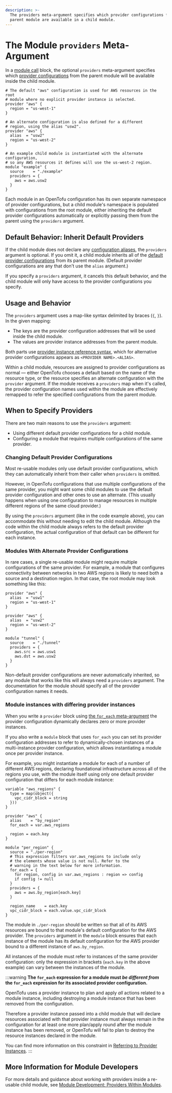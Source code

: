 ```yaml
---
description: >-
  The providers meta-argument specifies which provider configurations from a
  parent module are available in a child module.
---
```


# The Module `providers` Meta-Argument

In a [module call](../../language/modules/syntax.mdx) block, the
optional `providers` meta-argument specifies which
[provider configurations](../../language/providers/configuration.mdx) from the parent
module will be available inside the child module.

```hcl
# The default "aws" configuration is used for AWS resources in the root
# module where no explicit provider instance is selected.
provider "aws" {
  region = "us-west-1"
}

# An alternate configuration is also defined for a different
# region, using the alias "usw2".
provider "aws" {
  alias  = "usw2"
  region = "us-west-2"
}

# An example child module is instantiated with the alternate configuration,
# so any AWS resources it defines will use the us-west-2 region.
module "example" {
  source    = "./example"
  providers = {
    aws = aws.usw2
  }
}
```

Each module in an OpenTofu configuration has its own separate namespace of
provider configurations, but a child module's namespace is populated with
configurations from the root module, either inheriting the default provider
configurations automatically or explicitly passing them from the parent
using the `providers` argument.

## Default Behavior: Inherit Default Providers

If the child module does not declare any [configuration aliases](../../language/modules/develop/providers.mdx#provider-aliases-within-modules),
the `providers` argument is optional. If you omit it, a child module inherits
all of the
[default provider configurations](../../language/providers/configuration.mdx#default-provider-configurations)
from its parent module. (Default provider configurations are any that don't
use the `alias` argument.)

If you specify a `providers` argument, it cancels this default behavior, and the
child module will only have access to the provider configurations you specify.

## Usage and Behavior

The `providers` argument uses a map-like syntax delimited by braces (`{`, `}`).
In the given mapping:

- The keys are the provider configuration addresses that will be used inside the
  child module.
- The values are provider instance addresses from the parent module.

Both parts use
[provider instance reference syntax](../../language/providers/configuration.mdx#referring-to-provider-instances),
which for alternative provider configurations appears as `<PROVIDER NAME>.<ALIAS>`.

Within a child module, resources are assigned to provider configurations as
normal — either OpenTofu chooses a default based on the name of the resource
type, or the resource specifies an alternate configuration with the `provider`
argument. If the module receives a `providers` map when it's called, the
provider configuration names used within the module are effectively remapped to
refer the specified configurations from the parent module.

## When to Specify Providers

There are two main reasons to use the `providers` argument:

- Using different default provider configurations for a child module.
- Configuring a module that requires multiple configurations of the same provider.

### Changing Default Provider Configurations

Most re-usable modules only use default provider configurations, which they can
automatically inherit from their caller when `providers` is omitted.

However, in OpenTofu configurations that use multiple configurations of the
same provider, you might want some child modules to use the default provider
configuration and other ones to use an alternate. (This usually happens when
using one configuration to manage resources in multiple different regions of the
same cloud provider.)

By using the `providers` argument (like in the code example above), you can
accommodate this without needing to edit the child module. Although the code
within the child module always refers to the default provider configuration, the
actual configuration of that default can be different for each instance.

### Modules With Alternate Provider Configurations

In rare cases, a single re-usable module might require multiple configurations
of the same provider. For example, a module that configures connectivity between
networks in two AWS regions is likely to need both a source and a destination
region. In that case, the root module may look something like this:

```hcl
provider "aws" {
  alias  = "usw1"
  region = "us-west-1"
}

provider "aws" {
  alias  = "usw2"
  region = "us-west-2"
}

module "tunnel" {
  source    = "./tunnel"
  providers = {
    aws.src = aws.usw1
    aws.dst = aws.usw2
  }
}
```

Non-default provider configurations are never automatically inherited, so any
module that works like this will always need a `providers` argument. The
documentation for the module should specify all of the provider configuration
names it needs.

### Module instances with differing provider instances

When you write a `provider` block using
[the `for_each` meta-argument](../../language/providers/configuration.mdx#for_each-multiple-instances-of-a-provider-configuration)
the provider configuration dynamically declares zero or more provider instances.

If you also write a `module` block that uses `for_each` you can set its provider
configuration addresses to refer to dynamically-chosen instances of a multi-instance
provider configuration, which allows instantiating a module once per provider
instance.

For example, you might instantiate a module for each of a number of different AWS
regions, declaring foundational infrastructure across all of the regions you use,
with the module itself using only one default provider configuration that differs
for each module instance:

```hcl
variable "aws_regions" {
  type = map(object({
    vpc_cidr_block = string
  }))
}

provider "aws" {
  alias    = "by_region"
  for_each = var.aws_regions

  region = each.key
}

module "per_region" {
  source = "./per-region"
  # This expression filters var.aws_regions to include only
  # the elements whose value is not null. Refer to the
  # warning in the text below for more information.
  for_each = {
    for region, config in var.aws_regions : region => config
    if config != null
  }
  providers = {
    aws = aws.by_region[each.key]
  }

  region_name    = each.key
  vpc_cidr_block = each.value.vpc_cidr_block
}
```

The module in `./per-region` should be written so that all of its AWS resources
are bound to that module's default configuration for the AWS provider. The
`providers` argument in the `module` block ensures that each instance of the
module has its default configuration for the AWS provider bound to a different
instance of `aws.by_region`.

All instances of the module must refer to instances of the same provider
configuration: only the expression in brackets (`each.key` in the above example)
can vary between the instances of the module.

:::warning
**The `for_each` expression for a module must *be different from* the
`for_each` expression for its associated provider configuration.**

OpenTofu uses a provider instance to plan and apply _all_ actions related
to a module instance, including destroying a module instance that
has been removed from the configuration.

Therefore a provider instance passed into a child module that will declare
resources associated with that provider instance must always remain in the
configuration for at least one more plan/apply round after the module instance
has been removed, or OpenTofu will fail to plan to destroy the resource instances
declared in the module.

You can find more information on this constraint in
[Referring to Provider Instances](../../language/providers/configuration.mdx#referring-to-provider-instances).
:::

## More Information for Module Developers

For more details and guidance about working with providers inside a re-usable
child module, see
[Module Development: Providers Within Modules](../../language/modules/develop/providers.mdx).
